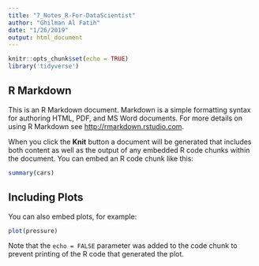 ```yaml
---
title: "7_Notes_R-For-DataScientist"
author: "Ghilman Al Fatih"
date: "1/26/2019"
output: html_document
---
```


```r
knitr::opts_chunk$set(echo = TRUE)
library('tidyverse')
```

## R Markdown

This is an R Markdown document. Markdown is a simple formatting syntax for authoring HTML, PDF, and MS Word documents. For more details on using R Markdown see <http://rmarkdown.rstudio.com>.

When you click the **Knit** button a document will be generated that includes both content as well as the output of any embedded R code chunks within the document. You can embed an R code chunk like this:

```r
summary(cars)
```

## Including Plots

You can also embed plots, for example:

```r
plot(pressure)
```

Note that the `echo = FALSE` parameter was added to the code chunk to prevent printing of the R code that generated the plot.

